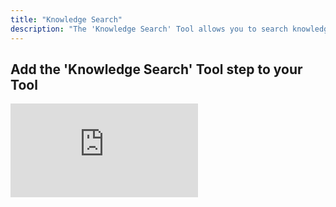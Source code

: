 ```yaml
---
title: "Knowledge Search"
description: "The 'Knowledge Search' Tool allows you to search knowledge tables with RAG"
---
```


## Add the 'Knowledge Search' Tool step to your Tool

<div style={{ width:"90%",position:"relative",paddingTop:"55%" }}>
<iframe src="https://app.supademo.com/embed/cmd7198g26fevc4kjjsus430b?embed_v=2" frameBorder="0" title="Add the Knowledge Search tool step to your Tool" allow="clipboard-write" webkitallowfullscreen="true" mozallowfullscreen="true" allowfullscreen style={{ position:"absolute",top:0,left:0,width:"100%",height:"100%",border:"3px solid #5E43CE",borderRadius:"10px",objectFit:"cover" }} />

</div>



You can add the 'Knowledge Search' Tool step to your Tool by:

1. Creating a new Tool, then searching for the Knowledge Search Tool step.
2. Click "Expand" to see the full Tool step.
3. Select the Knowledge set to use.
4. Enter your search query in the **Query** field. 
5. Select the search type:
    - 	**Vector**: Finds results based on meaning (semantic similarity). Great when you want answers even if the exact words don’t match.
    - 	**Keyword**: Finds results based on exact word match. Useful when looking for specific terms or phrases.


## Advanced settings

### Vector field
The vector field is the column used for searching your knowledge set using semantic similarity. By default, all fields are included unless you choose specific ones.

### Output all fields
- When enabled, all fields from your knowledge set will be shown - including the similarity score. 
- When disabled, only the main content field is returned.


### Page size
The number of results to return.

### Similarity threshold
All results are given a score between 0 and 1 based on how similar the result is to your query. This threshold is the minimum score for a result to be returned.

<Tip>Increase this value to get fewer but more accurate results. Lower it to be more inclusive.</Tip>




## Frequently asked questions (FAQs)

<AccordionGroup>
    <Accordion title="What is the difference between Knowledge Search and Advanced Knowledge Search?">
        - Knowledge Search is easier to use out of the box, with sensible default options that work well for most use cases.
        -   Advanced Knowledge Search gives you greater control and fine-tuning capabilities for more precise retrieval — but may be slower in comparison. 
    </Accordion>
    <Accordion title="When should I use Advanced Knowledge Search instead of the regular one?">
        - If you’re unsure which to choose, start with Knowledge Search.
        - Knowledge search works better out of the box, whilst advanced knowledge search gives you more control and fine-tuning options.
    </Accordion>
</AccordionGroup>
